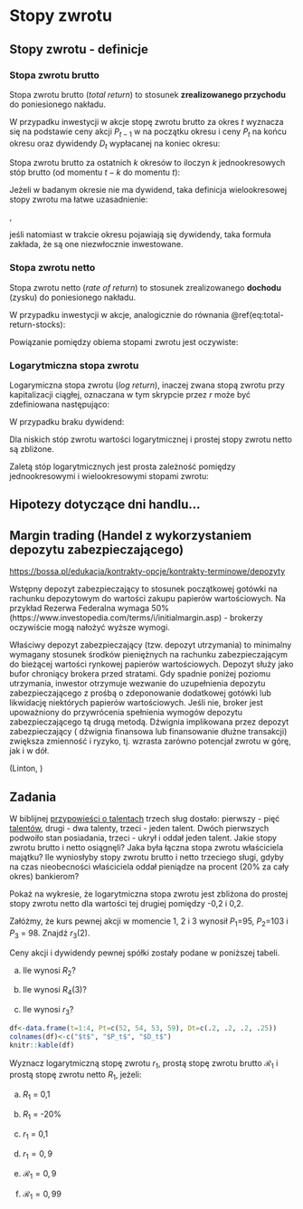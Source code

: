 # Stopy zwrotu {#stopyzwrotu}

## Stopy zwrotu - definicje

### Stopa zwrotu brutto

Stopa zwrotu brutto (_total return_) to stosunek __zrealizowanego przychodu__ do poniesionego nakładu. 

\begin{equation}
\mathcal{R} = \frac{X_1}{X_0}
(\#eq:total-return)
\end{equation}

W przypadku inwestycji w akcje stopę zwrotu brutto za okres $t$ wyznacza się na podstawie ceny akcji $P_{t-1}$ w na początku okresu i ceny $P_t$ na końcu okresu oraz dywidendy $D_t$ wypłacanej na koniec okresu:

\begin{equation}
\mathcal{R_t} = \frac{P_t+D_t}{P_{t-1}}
(\#eq:total-return-stocks)
\end{equation}

Stopa zwrotu brutto za ostatnich $k$ okresów to iloczyn $k$ jednookresowych stóp brutto (od momentu $t-k$ do momentu $t$):

\begin{equation}
\mathcal{R_t} = \mathcal{R_t}\cdot\mathcal{R_{t-1}}\cdot\cdot\cdot\mathcal{R_{t-k+1}}
(\#eq:multiperiod-total-return-stocks)
\end{equation}

Jeżeli w badanym okresie nie ma dywidend, taka definicja wielookresowej stopy zwrotu ma łatwe uzasadnienie:

\begin{equation}
\mathcal{R_t} = \mathcal{R_t}\cdot\mathcal{R_{t-1}}\cdot\cdot\cdot\mathcal{R_{t-k+1}} = \left(\frac{P_t}{P_{t-1}}\right)\cdot\left(\frac{P_{t-1}}{P_{t-2}}\right)\cdot\cdot\cdot\left(\frac{P_{t-k+1}}{P_{t-k}}\right)=\frac{P_t}{P_{t-k}}
(\#eq:multiperiod-total-return-stocks-nodiv)
\end{equation},

jeśli natomiast w trakcie okresu pojawiają się dywidendy, taka formuła zakłada, że są one niezwłocznie inwestowane. 

### Stopa zwrotu netto

Stopa zwrotu netto (_rate of return_) to stosunek zrealizowanego __dochodu__ (zysku) do poniesionego nakładu. 

\begin{equation}
R = \frac{X_1-X_0}{X_0}
(\#eq:rate-of-return)
\end{equation}

W przypadku inwestycji w akcje, analogicznie do równania \@ref(eq:total-return-stocks):

\begin{equation}
R_t = \frac{P_t+D_t-P_{t-1}}{P_{t-1}}
(\#eq:rate-of-return-stocks)
\end{equation}

Powiązanie pomiędzy obiema stopami zwrotu jest oczywiste:
\begin{equation}
\mathcal{R} = 1+R
(\#eq:rate-of-return-stocks)
\end{equation}

### Logarytmiczna stopa zwrotu

Logarymiczna stopa zwrotu (_log return_), inaczej zwana stopą zwrotu przy kapitalizacji ciągłej, oznaczana w tym skrypcie przez $r$ może być zdefiniowana następująco:

\begin{equation}
r_t = \ln(\mathcal{R_t}) = \ln(1+R_t)
(\#eq:log-return-stocks)
\end{equation}

W przypadku braku dywidend:

\begin{equation}
r_t = \ln\left(\frac{P_t}{P_{t-1}}\right)=p_t-p_{t-1}
(\#eq:log-return-stocks2)
\end{equation}

Dla niskich stóp zwrotu wartości logarytmicznej i prostej stopy zwrotu netto są zbliżone. 

Zaletą stóp logarytmicznych jest prosta zależność pomiędzy jednookresowymi i wielookresowymi stopami zwrotu:

\begin{equation}
\begin{split}
r_t(k) = \ln\left(\mathcal{R_t(k)}\right) = \ln(\mathcal{R_t}\cdot\mathcal{R_{t-1}\cdot\cdot\cdot\mathcal{R_{t-k+1}}})=\\= \ln(\mathcal{R_t}) + ln(\mathcal{R_{t-1}}) + \cdot\cdot\cdot + \ln(\mathcal{R_{t-k+1}})=\\
=r_t + r_{t-1} + \cdot\cdot\cdot + r_{t-k+1}
\end{split}
(\#eq:multi-log-sum)
\end{equation}

## Hipotezy dotyczące dni handlu...

## Margin trading (Handel z wykorzystaniem depozytu zabezpieczającego)

<https://bossa.pl/edukacja/kontrakty-opcje/kontrakty-terminowe/depozyty>

<!--The initial margin is the ratio of initial cash on the margin account
to the purchase value of the securities. For example, in the US, the Federal Reserve imposes a minimum of 50% (can be set higher by brokers). 
-->

Wstępny depozyt zabezpieczający to stosunek początkowej gotówki na rachunku depozytowym do wartości zakupu papierów wartościowych. Na przykład Rezerwa Federalna wymaga 50% (https://www.investopedia.com/terms/i/initialmargin.asp) - brokerzy oczywiście mogą nałożyć wyższe wymogi.    

<!--The maintenance margin is the minimum required ratio of cash on the margin account and current market value of securities. Margin serves as a buffer protecting the broker against losses. Once below the maintenance level, the investor receives a margin call asking her to deposit
additional cash or liquidate some securities. If not, the broker is authorized to restore
satisfaction of margin requirements by the latter method. The leverage implied by
margining (also known as gearing, or debt-financing of trades) increases volatility
and risk, i.e. both the upside and the downside return potential increases.
-->

Właściwy depozyt zabezpieczający (tzw. depozyt utrzymania) to minimalny wymagany stosunek środków pieniężnych na rachunku zabezpieczającym do bieżącej wartości rynkowej papierów wartościowych. Depozyt służy jako bufor chroniący brokera przed stratami. Gdy spadnie poniżej poziomu utrzymania, inwestor otrzymuje wezwanie do uzupełnienia depozytu zabezpieczającego z prośbą o zdeponowanie dodatkowej gotówki lub likwidację niektórych papierów wartościowych. Jeśli nie, broker jest upoważniony do przywrócenia spełnienia wymogów depozytu zabezpieczającego tą drugą metodą. Dźwignia implikowana przez depozyt zabezpieczający ( dźwignia finansowa lub finansowanie dłużne transakcji) zwiększa zmienność i ryzyko, tj. wzrasta zarówno potencjał zwrotu w górę, jak i w dół.

(Linton, )

## Zadania

:::{.exercise #total1}
W biblijnej [przypowieści o talentach](<https://pl.wikipedia.org/wiki/Przypowie%C5%9B%C4%87_o_talentach>) trzech sług dostało: pierwszy - pięć [talentów](<https://pl.wikipedia.org/wiki/Talent_(miara)>), drugi - dwa talenty, trzeci - jeden talent. Dwóch pierwszych podwoiło stan posiadania, trzeci - ukrył i oddał jeden talent. Jakie stopy zwrotu brutto i netto osiągnęli? Jaka była łączna stopa zwrotu właściciela majątku? Ile wyniosłyby stopy zwrotu brutto i netto trzeciego sługi, gdyby na czas nieobecności właściciela oddał pieniądze na procent (20\% za cały okres) bankierom? 
:::

:::{.exercise #netvslog}
Pokaż na wykresie, że logarytmiczna stopa zwrotu jest zbliżona do prostej stopy zwrotu netto dla wartości tej drugiej pomiędzy -0,2 i 0,2.
:::

<!-- Ruppert 2.6.3
Suppose the price of a stock at times 1, 2, and 3 are P1 = 95, P2 = 103, and P3 = 98. Find r3(2).
-->

:::{.exercise #rup263}
Załóżmy, że kurs pewnej akcji w momencie 1, 2 i 3 wynosił $P_1$=95, $P_2$=103 i $P_3$ = 98. 
Znajdź $r_3(2)$.
:::

<!-- Ruppert 2.6.4
The prices and dividends of a stock are given in the table below.
(a) What is R2?
(b) What is R4(3)?
(c) What is r3?
t Pt Dt
1 52 0.2
2 54 0.2
3 53 0.2
4 59 0.25
-->

:::{.exercise #rup264}
Ceny akcji i dywidendy pewnej spółki zostały podane w poniższej tabeli.

(a) Ile wynosi $R_2$?

(b) Ile wynosi $R_4(3)$?

(c) Ile wynosi $r_3$?

```r
df<-data.frame(t=1:4, Pt=c(52, 54, 53, 59), Dt=c(.2, .2, .2, .25))
colnames(df)<-c("$t$", "$P_t$", "$D_t$")
knitr::kable(df)
```
:::


:::{.exercise #rtor}
Wyznacz logarytmiczną stopę zwrotu $r_1$, prostą stopę zwrotu brutto $\mathcal{R_1}$ i prostą stopę zwrotu netto $R_1$, jeżeli:

a) $R_1$ = 0,1

b) $R_1$ = -20\%

c) $r_1$ = 0,1

d) $r_1 = 0,9$

e) $\mathcal{R_1}=0,9$

f) $\mathcal{R_1}=0,99$
:::

